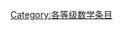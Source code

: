 {{catmore1|[[专题:数学|专题:数学]]}}
{{Articles by Quality|topic=数学|project=数学|format=TOC}}
{{CategoryTOC}}
[[Category:各等级数学条目|Category:各等级数学条目]]